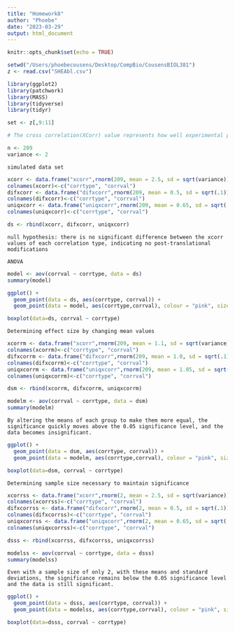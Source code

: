 ```yaml
---
title: "Homework8"
author: "Phoebe"
date: "2023-03-29"
output: html_document
---
```


```r
knitr::opts_chunk$set(echo = TRUE)
```

```r
setwd("/Users/phoebecousens/Desktop/CompBio/CousensBIOL381")
z <- read.csv("SHEAbl.csv")
```

```r
library(ggplot2)
library(patchwork)
library(MASS)
library(tidyverse)
library(tidyr)
```

```r
set <- z[,9:11]
```

```r
# The cross correlation(XCorr) value represents how well experimental peptide sequences fit a theoretical spectra. A unique deltaCorr different from the normal indicates that there was a post-translational modification of the peptide. 
```

```r
n <- 209
variance <- 2
```

`simulated data set`
```r
xcorr <- data.frame("xcorr",rnorm(209, mean = 2.5, sd = sqrt(variance)))
colnames(xcorr)<-c("corrtype", "corrval")
difxcorr <- data.frame("difxcorr",rnorm(209, mean = 0.5, sd = sqrt(.1)))
colnames(difxcorr)<-c("corrtype", "corrval")
uniqxcorr <- data.frame("uniqxcorr",rnorm(209, mean = 0.65, sd = sqrt(.01)))
colnames(uniqxcorr)<-c("corrtype", "corrval")

ds <- rbind(xcorr, difxcorr, uniqxcorr)
```

`null hypothesis: there is no significant difference between the xcorr values of each correlation type, indicating no post-translational modifications`

`ANOVA`

```r
model <- aov(corrval ~ corrtype, data = ds)
summary(model)
```

```r
ggplot() +
  geom_point(data = ds, aes(corrtype, corrval)) +
  geom_point(data = model, aes(corrtype,corrval), colour = "pink", size = 3) 
```

```r
boxplot(data=ds, corrval ~ corrtype)
```

`Determining effect size by changing mean values`

```r
xcorrm <- data.frame("xcorr",rnorm(209, mean = 1.1, sd = sqrt(variance)))
colnames(xcorrm)<-c("corrtype", "corrval")
difxcorrm <- data.frame("difxcorr",rnorm(209, mean = 1.0, sd = sqrt(.1)))
colnames(difxcorrm)<-c("corrtype", "corrval")
uniqxcorrm <- data.frame("uniqxcorr",rnorm(209, mean = 1.05, sd = sqrt(.01)))
colnames(uniqxcorrm)<-c("corrtype", "corrval")

dsm <- rbind(xcorrm, difxcorrm, uniqxcorrm)
```

```r
modelm <- aov(corrval ~ corrtype, data = dsm)
summary(modelm)
```

`By altering the means of each group to make them more equal, the significance quickly moves above the 0.05 significance level, and the data becomes insignificant. `

```r
ggplot() +
  geom_point(data = dsm, aes(corrtype, corrval)) +
  geom_point(data = modelm, aes(corrtype,corrval), colour = "pink", size = 3) 
```

```r
boxplot(data=dsm, corrval ~ corrtype)
```

`Determining sample size necessary to maintain significance`

```r
xcorrss <- data.frame("xcorr",rnorm(2, mean = 2.5, sd = sqrt(variance)))
colnames(xcorrss)<-c("corrtype", "corrval")
difxcorrss <- data.frame("difxcorr",rnorm(2, mean = 0.5, sd = sqrt(.1)))
colnames(difxcorrss)<-c("corrtype", "corrval")
uniqxcorrss <- data.frame("uniqxcorr",rnorm(2, mean = 0.65, sd = sqrt(.01)))
colnames(uniqxcorrss)<-c("corrtype", "corrval")

dsss <- rbind(xcorrss, difxcorrss, uniqxcorrss)
```

```r
modelss <- aov(corrval ~ corrtype, data = dsss)
summary(modelss)
```

`Even with a sample size of only 2, with these means and standard deviations, the significance remains below the 0.05 significance level and the data is still significant.`

```r
ggplot() +
  geom_point(data = dsss, aes(corrtype, corrval)) +
  geom_point(data = modelss, aes(corrtype,corrval), colour = "pink", size = 3) 
```

```r
boxplot(data=dsss, corrval ~ corrtype)
```
